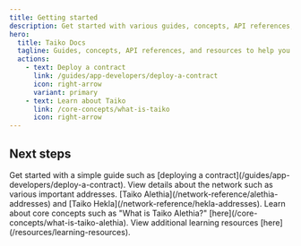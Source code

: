 ```yaml
---
title: Getting started
description: Get started with various guides, concepts, API references, and resources to help you build with Taiko.
hero:
  title: Taiko Docs
  tagline: Guides, concepts, API references, and resources to help you build with Taiko.
  actions:
    - text: Deploy a contract
      link: /guides/app-developers/deploy-a-contract
      icon: right-arrow
      variant: primary
    - text: Learn about Taiko
      link: /core-concepts/what-is-taiko
      icon: right-arrow
---
```



## Next steps

<CardGrid stagger>
  <Card title="Guides" icon="open-book">
    Get started with a simple guide such as [deploying a
    contract](/guides/app-developers/deploy-a-contract).
  </Card>
  <Card title="Network reference" icon="document">
    View details about the network such as various important
    addresses. [Taiko Alethia](/network-reference/alethia-addresses) and [Taiko Hekla](/network-reference/hekla-addresses).
  </Card>
  <Card title="Core concepts" icon="puzzle">
    Learn about core concepts such as "What is Taiko Alethia?"
    [here](/core-concepts/what-is-taiko-alethia).
  </Card>
  <Card title="Learning resources" icon="rocket">
    View additional learning resources [here](/resources/learning-resources).
  </Card>
</CardGrid>
